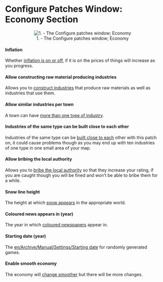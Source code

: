 =Configure Patches Window: Economy Section=

<center>[[File:en/Patches-economy.png|center|frame|1. - The Configure patches window; Economy]]</center>

====Inflation====
Whether [[en/Archive/Manual/Settings/Disable inflation|inflation is on or off]], if it is on the prices of things will increase as you progress.

====Allow constructing raw material producing industries====
Allows you to [[en/Archive/Manual/Settings/Build raw material industries|construct industries]] that produce raw materials as well as industries that use them.

====Allow similar industries per town====
A town can have [[en/Archive/Manual/Settings/Multiple industries per town|more than one type of industry]].

====Industries of the same type can be built close to each other====
Industries of the same type can be [[en/Archive/Manual/Settings/Same industries close|built close to each]] other with this patch on, it could cause problems though as you may end up with ten industries of one type in one small area of your map.

====Allow bribing the local authority====
Allows you to [[en/Archive/Manual/Settings/Bribe authority|bribe the local authority]] so that they increase your rating, if you are caught though you will be fined and won’t be able to bribe them for a while.

====Snow line height====
The height at which [[en/Archive/Manual/Settings/Snow line height|snow appears]] in the appropriate world.

====Coloured news appears in (year)====
The year in which [[en/Archive/Manual/Settings/Coloured newspaper|coloured newspapers]] appear in.

====Starting date (year)====
The [[en/Archive/Manual/Settings/Starting date]] for randomly generated games.

====Enable smooth economy====
The economy will [[en/Archive/Manual/Settings/Smooth economy|change smoother]] but there will be more changes.
